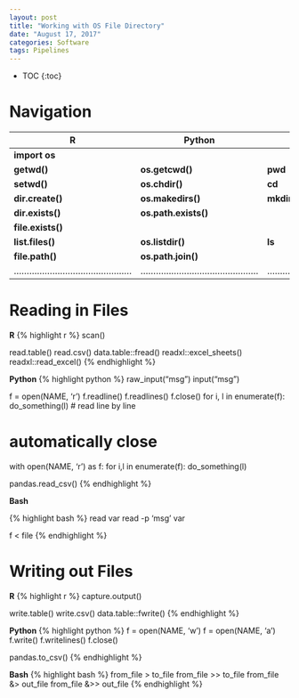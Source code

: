 ```yaml
---
layout: post
title: "Working with OS File Directory"
date: "August 17, 2017"
categories: Software
tags: Pipelines
---
```


* TOC
{:toc}

# Navigation

R | Python | Bash
--------|--------|--------
| **import os** | 
**getwd()** | **os.getcwd()** | **pwd**
**setwd()** | **os.chdir()** | **cd**
**dir.create()** | **os.makedirs()** | **mkdir** 
**dir.exists()** | **os.path.exists()** | 
**file.exists()** | |
**list.files()** | **os.listdir()** | **ls**
**file.path()** | **os.path.join()** |
..............................................|..............................................|..............................................

# Reading in Files

**R**
{% highlight r %}
scan()

read.table()
read.csv()
data.table::fread()
readxl::excel_sheets()
readxl::read_excel()
{% endhighlight %}

**Python**
{% highlight python %}
raw_input("msg")
input("msg")

f = open(NAME, 'r')
f.readline()
f.readlines()
f.close()
for i, l in enumerate(f):
  do_something(l) # read line by line
  
# automatically close
with open(NAME, 'r') as f:
  for i,l in enumerate(f):
    do_something(l)


pandas.read_csv()
{% endhighlight %}

**Bash**

{% highlight bash %}
read var
read -p 'msg' var

f < file
{% endhighlight %}

# Writing out Files

**R**
{% highlight r %}
capture.output()

write.table()
write.csv()
data.table::fwrite()
{% endhighlight %}

**Python**
{% highlight python %}
f = open(NAME, 'w')
f = open(NAME, 'a')
f.write()
f.writelines()
f.close()

pandas.to_csv()
{% endhighlight %}

**Bash**
{% highlight bash %}
from_file > to_file
from_file >> to_file
from_file &> out_file
from_file &>> out_file
{% endhighlight %}
